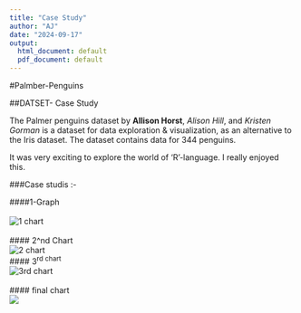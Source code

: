 ---
title: "Case Study"
author: "AJ"
date: "2024-09-17"
output:
  html_document: default
  pdf_document: default
---

#Palmber-Penguins

##DATSET- Case Study

The Palmer penguins dataset by **Allison Horst**, *Alison Hill*, and *Kristen Gorman* is a dataset for data exploration & visualization, as an alternative to the Iris dataset. The dataset contains data for 344 penguins.

It was very exciting to explore the world of 'R'-language. I really enjoyed this.

###Case studis :-

####1-Graph\
\
![1 chart](New folder/Rplot02.png)\
\
\#### 2^nd\ Chart\
![2\ chart](New folder/Rplot02.png)\
\####\ 3^rd\ chart^\
![3rd chart](New folder/bill length.png)\
\
\#### final chart\
![](New folder/final chart.png)\
\

